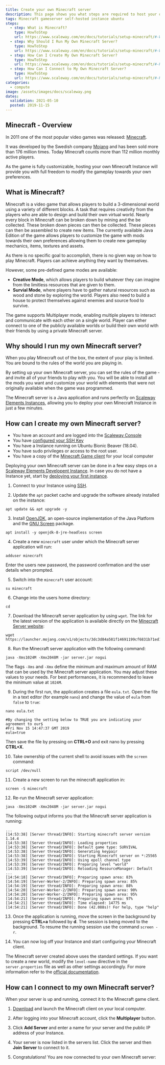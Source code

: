 ```yaml
---
title: Create your own Minecraft server
description: This page shows you what steps are required to host your own Minecraft server on a Scaleway Elements Instance.
tags: Minecraft gameserver self-hosted instance ubuntu
steps:
  - step: What is Minecraft?
    type: HowToStep
    url: https://www.scaleway.com/en/docs/tutorials/setup-minecraft/#-What-is-Minecraft
  - step: Why Should I Run My Own Minecraft Server?
    type: HowToStep
    url: https://www.scaleway.com/en/docs/tutorials/setup-minecraft/#-Why-Should-I-Run-My-Own-Minecraft-Server
  - step: How Can I Create My Own Minecraft Server?
    type: HowToStep
    url: https://www.scaleway.com/en/docs/tutorials/setup-minecraft/#-How-Can-I-Create-My-Own-Minecraft-Server
  - step: How Can I Connect to My Own Minecraft Server?
    type: HowToStep
    url: https://www.scaleway.com/en/docs/tutorials/setup-minecraft/#-How-Can-I-Connect-to-My-Own-Minecraft-Server
categories:
  - compute
image: /assets/images/docs/scaleway.png
dates:
  validation: 2021-05-10
  posted: 2019-11-15
---
```


## Minecraft - Overview

In 2011 one of the most popular video games was released: [Minecraft](https://www.minecraft.net/en-us/).

It was developed by the Swedish company [Mojang](https://www.mojang.com/) and has been sold more than 176 million times. Today Minecraft counts more than 112 million monthly active players.

As the game is fully customizable, hosting your own Minecraft Instance will provide you with full freedom to modify the gameplay towards your own preferences.

## What is Minecraft?

Minecraft is a video game that allows players to build a 3-dimensional world using a variety of different blocks. A task that requires creativity from the players who are able to design and build their own virtual world. Nearly every block in Minecraft can be broken down by mining and the be collected. These broken down pieces can then be collected. These pieces can then be assembled to create new items.
The currently available Java Edition of the game allows players to customize the game with mods towards their own preferences allowing them to create new gameplay mechanics, items, textures and assets.

As there is no specific goal to accomplish, there is no given way on how to play Minecraft. Players can achieve anything they want by themselves.

However, some pre-defined game modes are available:

- **Creative Mode**, which allows players to build whatever they can imagine from the limitless resources that are given to them.
- **Survial Mode**, where players have to gather natural resources such as wood and stone by exploring the world. Players also need to build a house to protect themselves against enemies and source food to survive.

The game supports Multiplayer mode, enabling multiple players to interact and communicate with each other on a single world. Player can either connect to one of the publicly available worlds or build their own world with their friends by using a private Minecraft server.

## Why should I run my own Minecraft server?

When you play Minecraft out of the box, the extent of your play is limited.
You are bound to the rules of the world you are playing in.

By setting up your own Minecraft server, you can set the rules of the game - and invite all of your friends to play with you.
You will be able to install all the mods you want and customize your world with elements that were not originally available when the game was programmed.

The Minecraft server is a Java application and runs perfectly on [Scaleway Elements Instances](https://www.scaleway.com/en/virtual-instances/), allowing you to deploy your own Minecraft Instance in just a few minutes.

## How can I create my own Minecraft server?

<Message type="requirement">

- You have an account and are logged into the [Scaleway Console](https://console.scaleway.com)
- You have [configured your SSH Key](/console/my-project/how-to/create-ssh-key/)
- You have a Instance running on Ubuntu Bionic Beaver (18.04).
- You have sudo privileges or access to the root user.
- You have a copy of the [Minecraft Game client](https://www.minecraft.net/en-us/) for your local computer

</Message>

Deploying your own Minecraft server can be done in a few easy steps on a [Scaleway Elements Developent Instance](https://www.scaleway.com/en/virtual-instances/development/). In case you do not have a Instance yet, start by [deploying your first instance](/compute/instances/how-to/create-an-instance/).

1. Connect to your Instance using [SSH](/compute/instances/how-to/connect-to-instance/).

2. Update the `apt` packet cache and upgrade the software already installed on the instance:

  ```
  apt update && apt upgrade -y
  ```

3. Install [OpenJDK](https://openjdk.java.net/), an open-source implementation of the Java Platform and the [GNU Screen](https://www.gnu.org/software/screen/) package.

  ```
  apt install -y openjdk-8-jre-headless screen
  ```

4. Create a new `minecraft` user under which the Minecraft server application will run:

  ```
  adduser minecraft
  ```

  Enter the users new password, the password confirmation and the user details when prompted.

5. Switch into the `minecraft` user account:

  ```
  su minecraft
  ```

6. Change into the users home directory:

  ```
  cd
  ```

7. Download the Minecraft server application by using `wget`. The link for the latest version of the application is available directly on the [Minecraft Server website](https://www.minecraft.net/en-us/download/server):

  ```
  wget https://launcher.mojang.com/v1/objects/3dc3d84a581f14691199cf6831b71ed1296a9fdf/server.jar
  ```

8. Run the Minecraft server application with the following command:

  ```
  java -Xms1024M -Xmx2048M -jar server.jar nogui
  ```

  <Message type="important">

  The flags `-Xms` and `-Xmx` define the minimum and maximum amount of RAM that can be used by the Minecraft server application. You may adjust these values to your needs. For best performances, it is recommended to leave the minimum value at `1024M`.

  </Message> 

9. During the first run, the application creates a file `eula.txt`. Open the file in a text editor (for example `nano`) and change the value of `eula` from `false` to `true`:

  ```
  nano eula.txt
  ```

  ```
  #By changing the setting below to TRUE you are indicating your agreement to our$
  #Fri Nov 15 14:47:37 GMT 2019
  eula=true
  ```

  Then save the file by pressing on **CTRL+O** and exit nano by pressing **CTRL+X**.

10. Take ownership of the current shell to avoid issues with the `screen` command:

  ```
  script /dev/null
  ```

11. Create a new screen to run the minecraft application in:

  ```
  screen -S minecraft
  ```

12. Re-run the Minecraft server application:

  ```
  java -Xms1024M -Xmx2048M -jar server.jar nogui
  ```

  The following output informs you that the Minecraft server application is running:

  ```
  ...
  [14:53:38] [Server thread/INFO]: Starting minecraft server version 1.14.4
  [14:53:38] [Server thread/INFO]: Loading properties
  [14:53:38] [Server thread/INFO]: Default game type: SURVIVAL
  [14:53:38] [Server thread/INFO]: Generating keypair
  [14:53:38] [Server thread/INFO]: Starting Minecraft server on *:25565
  [14:53:39] [Server thread/INFO]: Using epoll channel type
  [14:53:39] [Server thread/INFO]: Preparing level "world"
  [14:53:39] [Server thread/INFO]: Reloading ResourceManager: Default
  ...
  [14:54:18] [Server thread/INFO]: Preparing spawn area: 83%
  [14:54:19] [Server-Worker-2/INFO]: Preparing spawn area: 85%
  [14:54:19] [Server thread/INFO]: Preparing spawn area: 88%
  [14:54:20] [Server-Worker-2/INFO]: Preparing spawn area: 90%
  [14:54:20] [Server-Worker-2/INFO]: Preparing spawn area: 95%
  [14:54:21] [Server thread/INFO]: Preparing spawn area: 97%
  [14:54:21] [Server thread/INFO]: Time elapsed: 14775 ms
  [14:54:21] [Server thread/INFO]: Done (42.088s)! For help, type "help"
  ```

13. Once the application is running, move the screen in the background by pressing **CTRL+a** followed by **d**. The session is being moved to the background. To resume the running session use the command `screen -r`.

14. You can now log off your Instance and start configuring your Minecraft client.

  <Message type="note">

  The Minecraft server created above uses the standard settings. If you want to create a new world, modify the `level-name` directive in the `server.properties` file as well as other settings accordingly. For more information refer to the [official documentation](https://minecraft.gamepedia.com/Server.properties).

  </Message>

## How can I connect to my own Minecraft server?

When your server is up and running, connect it to the Minecraft game client.

1. [Download](https://www.minecraft.net/en-us/download/) and launch the Minecraft client on your local computer.

2. After logging into your Minecraft account, click the **Multiplayer** button.

3. Click **Add Server** and enter a name for your server and the public IP address of your Instance.

4. Your server is now listed in the servers list. Click the server and then **Join Server** to connect to it.

5. Congratulations! You are now connected to your own Minecraft server:

  <Lightbox src="scaleway-minecraft_game.png" alt="" />
